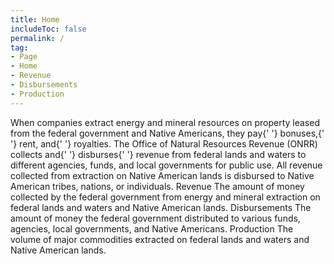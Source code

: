 ```yaml
---
title: Home
includeToc: false
permalink: /
tag:
- Page
- Home
- Revenue
- Disbursements
- Production
---
```


<DataFilterProviderWrapper defaults='home_data_filter_default'>
  <Box 
    style={{ 
      width: "100%",
      padding: "0 0 10px",
    }}>
  <Container maxWidth="lg">
    <Grid container spacing={0}>
      <Grid item xs={12} md={7}>
        <Box 
          component="p" 
          pt={3} 
          pb={6}
          pr={{ xs: 0, md: 3 }}
          style={{ 
            fontWeight: 'normal', 
            fontSize: '1.4rem', 
            lineHeight: '2.25rem' }}>
          When companies extract energy and mineral resources on property
          leased from the federal government and Native Americans, they pay{' '}
        <GlossaryTerm>bonuses</GlossaryTerm>,{' '}
        <GlossaryTerm>rent</GlossaryTerm>, and{' '}
        <GlossaryTerm>royalties</GlossaryTerm>. The
          Office of Natural Resources Revenue (ONRR) collects and{' '}
        <GlossaryTerm>disburses</GlossaryTerm>{' '}
          revenue from federal lands and waters to different agencies,
          funds, and local governments for public use. All revenue collected
          from extraction on Native American lands is disbursed to Native
          American tribes, nations, or individuals.
        </Box>
      </Grid>
      <Grid item xs={12} md={5}>
        <Hidden smDown>
        <Box bgcolor="primary.main" mt={4} mb={4} pt={0.5} pb={2} pl={3} pr={3} borderRadius={10}>
          <WhatsNew />
        </Box>
        </Hidden>
      </Grid>
    </Grid>
  </Container>
  </Box>
  <Container maxWidth="lg">
    <Box mb={2}>
      <Grid container spacing={0}>
        <Grid item xs={12} md={12}>
          <Tabtastic selected={props.location.search}>
            <TabtasticTab label="Revenue">
              <Grid container m={0} spacing={4}>
                <Grid item xs={12} md={6}>
                  <Typography variant="h2">
                    Revenue
                  </Typography>
                </Grid>
                <Grid item xs={12} md={6}>
                  <Box mt={2} display="flex" justifyContent="flex-end">
                    <LocationLink
                      linkTitle="Revenue by location"
                      linkUrl="/explore?dataType=Revenue"
                        />
                  </Box>
                </Grid>
                <Grid item sm={12}>
                  <Box component="p" pr={{ md: '35%' }}>
                    The amount of money collected by the federal government from energy and mineral extraction on federal lands and waters and Native American lands.
                  </Box>
                </Grid>
                <Grid item xs={12} md={8}>
                  <TotalRevenue />
                </Grid>
                <Grid item xs={12} md={4}>
                  <RevenueTrends />
                </Grid>
                <Grid item xs={12}>
                  <ExploreRevenue />
                </Grid>
              </Grid>
            </TabtasticTab>
            <TabtasticTab label="Disbursements">
              <Grid container spacing={4}>
                <Grid item xs={12} md={6}>
                  <Typography variant="h2">
                    Disbursements
                  </Typography>
                </Grid>
                <Grid item xs={12} md={6}>
                  <Box mt={2} display="flex" justifyContent="flex-end">
                    <LocationLink
                      linkTitle="Disbursements by location"
                      linkUrl="/explore?dataType=Disbursements" />
                  </Box>
                </Grid>
                <Grid item sm={12}>
                  <Box component="p" pr={{ md: '35%' }}>
                    The amount of money the federal government distributed to various funds, agencies, local governments, and Native Americans.
                  </Box>
                </Grid>
                <Grid item xs={12} md={8}>
                  <TotalDisbursements />
                </Grid>
                <Grid item xs={12} md={4}>
                  <DisbursementTrends />
                </Grid>
                <Grid item xs={12}>
                  <ExploreDisbursements />
                </Grid>
              </Grid>
            </TabtasticTab>
            <TabtasticTab label="Production">
              <Grid container spacing={4}>
                <Grid item xs={12} md={6}>
                  <Typography variant="h2">
                    Production
                  </Typography>
                </Grid>
                <Grid item xs={12} md={6}>
                  <Box mt={2} display="flex" justifyContent="flex-end">
                    <LocationLink
                      linkTitle="Production by location"
                      linkUrl="/explore?dataType=Production" />
                  </Box>
                </Grid>
                <Grid item sm={12}>
                  <Box component="p" pr={{ md: '35%' }}>
                    The volume of major commodities extracted on federal lands and waters and Native American lands.
                  </Box>
                </Grid>
                <Grid item xs={12} md={8}>
                  <TotalProduction />
                </Grid>
                <Grid item xs={12} md={4}>
                  <ProductionTrends />
                </Grid>
                <Grid item xs={12}>
                  <ExploreProduction />
                </Grid>
              </Grid>
            </TabtasticTab>
          </Tabtastic>
        </Grid>
      </Grid>
    </Box>
  </Container>
  <Hidden mdUp>
    <Container maxWidth={false} component="section" style={{ backgroundColor: '#f0f6fa' }}>
      <Container maxWidth="lg">
        <Box pt={4} pb={4}>
          <WhatsNew />
        </Box>
      </Container>
    </Container>
  </Hidden>
</DataFilterProviderWrapper>